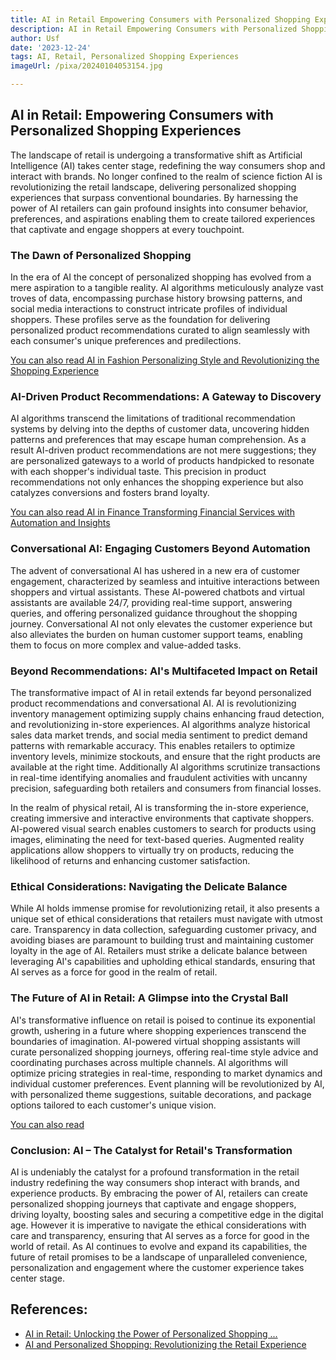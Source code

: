 ```yaml
---
title: AI in Retail Empowering Consumers with Personalized Shopping Experiences
description: AI in Retail Empowering Consumers with Personalized Shopping Experiences
author: Usf
date: '2023-12-24'
tags: AI, Retail, Personalized Shopping Experiences
imageUrl: /pixa/20240104053154.jpg

---
```

## AI in Retail: Empowering Consumers with Personalized Shopping Experiences

The landscape of retail  is undergoing a transformative shift  as Artificial Intelligence (AI) takes center stage, redefining the way consumers shop and interact  with brands. No longer confined to the realm of science fiction AI is revolutionizing the  retail landscape, delivering personalized shopping  experiences that surpass conventional boundaries. By harnessing the power of AI retailers can gain profound insights into consumer behavior, preferences, and aspirations enabling them to create tailored experiences that captivate and engage  shoppers at every  touchpoint.

### The Dawn of Personalized Shopping

In the era of AI the concept of personalized  shopping has  evolved from a mere aspiration to a tangible reality. AI algorithms  meticulously analyze vast troves of data, encompassing purchase history browsing patterns, and social media interactions to  construct intricate profiles of individual shoppers. These profiles serve as the foundation for delivering personalized product recommendations curated to align seamlessly with each consumer's unique preferences and predilections.

[You  can also read  AI in Fashion Personalizing Style  and Revolutionizing the Shopping Experience](AI%20in%20Fashion%20Personalizing%20Style%20and%20Revolutionizing%20the%20Shopping%20Experience)


### AI-Driven Product Recommendations: A Gateway to Discovery

AI algorithms transcend  the limitations of traditional recommendation systems by delving into the depths of customer  data, uncovering hidden patterns and preferences that may escape  human comprehension. As a result AI-driven product recommendations are not mere  suggestions; they are personalized gateways to a world of products handpicked to resonate with each shopper's individual taste. This precision in  product recommendations not only  enhances the shopping experience  but also catalyzes conversions and fosters brand loyalty.

[You can also read AI in Finance Transforming Financial Services with Automation  and Insights](AI%20in%20Finance%20Transforming%20Financial%20Services%20with%20Automation%20and%20Insights)


### Conversational AI: Engaging Customers Beyond Automation

The advent of conversational AI has ushered in a new era of customer engagement, characterized by seamless  and intuitive interactions  between shoppers and virtual assistants. These AI-powered chatbots  and virtual assistants are available 24/7, providing real-time support, answering queries,  and offering personalized guidance throughout the shopping journey. Conversational AI not only elevates the customer experience but also alleviates the burden on human customer support teams, enabling them to  focus on more complex and value-added tasks.

### Beyond Recommendations: AI's Multifaceted Impact on Retail

The transformative  impact of AI in retail extends far beyond  personalized product  recommendations and conversational AI. AI is revolutionizing inventory management optimizing supply chains enhancing fraud detection, and revolutionizing in-store experiences.  AI algorithms analyze historical sales data market trends, and social media sentiment to  predict demand patterns with remarkable accuracy. This enables retailers to optimize inventory levels, minimize stockouts, and ensure that the right products are available at the  right time. Additionally AI algorithms scrutinize transactions  in real-time identifying anomalies and fraudulent activities with uncanny precision, safeguarding both retailers  and consumers from financial losses.

In the realm of physical retail, AI is transforming the in-store experience, creating immersive and interactive environments that captivate shoppers.  AI-powered visual search enables customers to search for products using images, eliminating the need for text-based queries. Augmented reality applications allow shoppers  to virtually try on products, reducing the  likelihood of returns and enhancing customer satisfaction.

### Ethical Considerations: Navigating the Delicate Balance

While AI holds immense promise for  revolutionizing retail,  it also presents a unique  set of ethical considerations that retailers must navigate with utmost care. Transparency in data collection, safeguarding customer privacy, and avoiding biases are paramount to building trust and maintaining customer loyalty in the age  of AI. Retailers must  strike a delicate balance between leveraging  AI's capabilities and  upholding ethical standards, ensuring that AI serves as a force for good  in the realm of retail.

### The Future of AI in  Retail: A Glimpse into the Crystal  Ball

AI's transformative influence on retail is poised to  continue its exponential growth, ushering in a future where shopping experiences transcend the boundaries of imagination. AI-powered virtual shopping assistants  will  curate personalized shopping journeys, offering real-time style advice and coordinating purchases across multiple channels. AI algorithms will optimize pricing strategies in real-time, responding to market dynamics and individual customer  preferences.  Event planning will be revolutionized by AI,  with  personalized theme suggestions,  suitable decorations,  and  package options tailored to  each customer's unique vision.

[You can also  read ]()


### Conclusion: AI –  The Catalyst for Retail's Transformation

AI is  undeniably  the catalyst for a profound transformation  in the retail industry redefining the  way consumers shop interact with  brands, and experience products. By embracing the power of AI,  retailers  can  create  personalized shopping journeys that captivate and engage shoppers,  driving loyalty, boosting sales and securing a competitive edge in  the digital age. However it is imperative to  navigate the ethical considerations with  care  and transparency, ensuring that AI serves as a force for good in the world of retail. As AI continues to evolve and expand its capabilities, the  future of retail promises to be a  landscape of unparalleled convenience, personalization and engagement  where  the customer experience takes center stage.

## References:
- [AI in Retail: Unlocking the Power of Personalized Shopping ...](https://www.linkedin.com/pulse/ai-retail-unlocking-power-personalized-shopping-experiences-isha-)
- [AI and Personalized Shopping: Revolutionizing the Retail Experience](https://www.datasciencesociety.net/ai-and-personalized-shopping-revolutionizing-the-retail-experience/)
